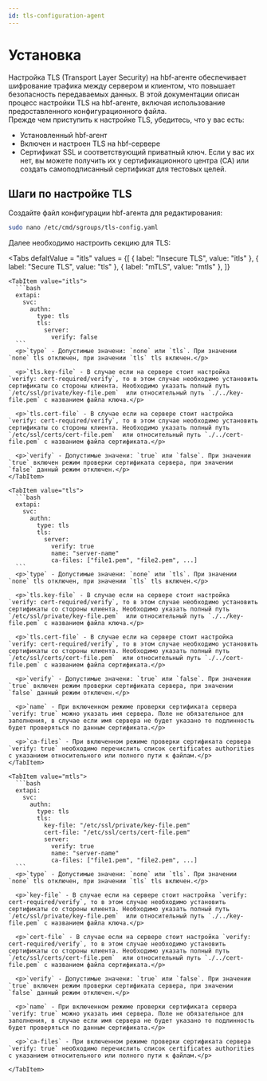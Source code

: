 ```yaml
---
id: tls-configuration-agent
---
```



# Установка

<div>
  Настройка TLS (Transport Layer Security) на hbf-агенте обеспечивает шифрование трафика между сервером и клиентом,
  что повышает безопасность передаваемых данных. В этой документации описан процесс настройки TLS на hbf-агенте, включая
  использование предоставленного конфигурационного файла.
</div>

<div>
  Прежде чем приступить к настройке TLS, убедитесь, что у вас есть:
  <ul>
    <li>Установленный hbf-агент</li>
    <li>Включен и настроен TLS на hbf-сервере</li>
    <li>Сертификат SSL и соответствующий приватный ключ. Если у вас их нет, вы можете получить их у сертификационного
    центра (CA) или создать самоподписанный сертификат для тестовых целей.</li>
  </ul>
</div>

## Шаги по настройке TLS

<div>
  Создайте файл конфигурации hbf-агента для редактирования:

```bash
sudo nano /etc/cmd/sgroups/tls-config.yaml
```
  Далее необходимо настроить секцию для TLS:
</div>

<Tabs
    defaltValue = "itls"
    values = {[
        { label: "Insecure TLS", value: "itls" },
        { label: "Secure TLS", value: "tls" },
        { label: "mTLS", value: "mtls" },
    ]}
>

    <TabItem value="itls">
      ```bash
      extapi:
        svc:
          authn:
            type: tls
            tls:
              server:
                verify: false
      ```
      <p>`type` - Допустимые значени: `none` или `tls`. При значении `none` tls отключен, при значении `tls` tls включен.</p>

      <p>`tls.key-file` - В случае если на сервере стоит настройка `verify: cert-required/verify`, то в этом случае необходимо установить сертификаты со стороны клиента. Необходимо указать полный путь `/etc/ssl/private/key-file.pem`  или относительный путь `./../key-file.pem` с названием файла ключа.</p>

      <p>`tls.cert-file` - В случае если на сервере стоит настройка `verify: cert-required/verify`, то в этом случае необходимо установить сертификаты со стороны клиента. Необходимо указать полный путь `/etc/ssl/certs/cert-file.pem`  или относительный путь `./../cert-file.pem` с названием файла сертификата.</p>

      <p>`verify` - Допустимые значени: `true` или `false`. При значении `true` включен режим проверки сертификата сервера, при значении `false` данный режим отключен.</p>
    </TabItem>

    <TabItem value="tls">
      ```bash
      extapi:
        svc:
          authn:
            type: tls
            tls:
              server:
                verify: true
                name: "server-name"
                ca-files: ["file1.pem", "file2.pem", ...]
      ```
      <p>`type` - Допустимые значени: `none` или `tls`. При значении `none` tls отключен, при значении `tls` tls включен.</p>

      <p>`tls.key-file` - В случае если на сервере стоит настройка `verify: cert-required/verify`, то в этом случае необходимо установить сертификаты со стороны клиента. Необходимо указать полный путь `/etc/ssl/private/key-file.pem`  или относительный путь `./../key-file.pem` с названием файла ключа.</p>

      <p>`tls.cert-file` - В случае если на сервере стоит настройка `verify: cert-required/verify`, то в этом случае необходимо установить сертификаты со стороны клиента. Необходимо указать полный путь `/etc/ssl/certs/cert-file.pem`  или относительный путь `./../cert-file.pem` с названием файла сертификата.</p>

      <p>`verify` - Допустимые значени: `true` или `false`. При значении `true` включен режим проверки сертификата сервера, при значении `false` данный режим отключен.</p>

      <p>`name` - При включенном режиме проверки сертификата сервера `verify: true` можно указать имя сервера. Поле не обязательное для заполнения, в случае если имя сервера не будет указано то подлинность будет проверяться по данным сертификата.</p>

      <p>`ca-files` - При включенном режиме проверки сертификата сервера `verify: true` необходимо перечислить список certificates authorities с указанием относительного или полного пути к файлам.</p>
    </TabItem>

    <TabItem value="mtls">
      ```bash
      extapi:
        svc:
          authn:
            type: tls
            tls:
              key-file: "/etc/ssl/private/key-file.pem"
              cert-file: "/etc/ssl/certs/cert-file.pem"
              server:
                verify: true
                name: "server-name"
                ca-files: ["file1.pem", "file2.pem", ...]
      ```
      <p>`type` - Допустимые значени: `none` или `tls`. При значении `none` tls отключен, при значении `tls` tls включен.</p>

      <p>`key-file` - В случае если на сервере стоит настройка `verify: cert-required/verify`, то в этом случае необходимо установить сертификаты со стороны клиента. Необходимо указать полный путь `/etc/ssl/private/key-file.pem`  или относительный путь `./../key-file.pem` с названием файла ключа.</p>

      <p>`cert-file` - В случае если на сервере стоит настройка `verify: cert-required/verify`, то в этом случае необходимо установить сертификаты со стороны клиента. Необходимо указать полный путь `/etc/ssl/certs/cert-file.pem`  или относительный путь `./../cert-file.pem` с названием файла сертификата.</p>

      <p>`verify` - Допустимые значени: `true` или `false`. При значении `true` включен режим проверки сертификата сервера, при значении `false` данный режим отключен.</p>

      <p>`name` - При включенном режиме проверки сертификата сервера `verify: true` можно указать имя сервера. Поле не обязательное для заполнения, в случае если имя сервера не будет указано то подлинность будет проверяться по данным сертификата.</p>

      <p>`ca-files` - При включенном режиме проверки сертификата сервера `verify: true` необходимо перечислить список certificates authorities с указанием относительного или полного пути к файлам.</p>

    </TabItem>
</Tabs>








